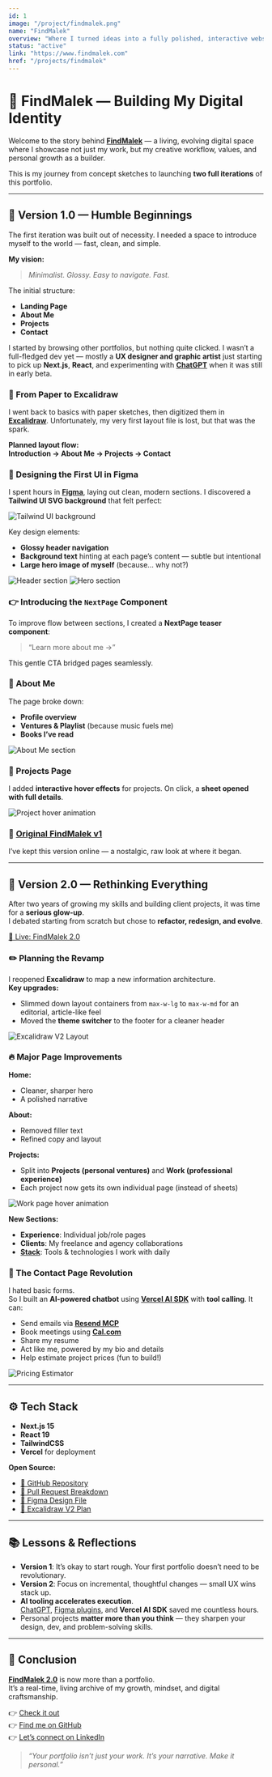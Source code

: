 ```yaml
---
id: 1
image: "/project/findmalek.png"
name: "FindMalek"
overview: "Where I turned ideas into a fully polished, interactive website that reflects my personality, experience, and creative workflow."
status: "active"
link: "https://www.findmalek.com"
href: "/projects/findmalek"
---
```


# 🎨 FindMalek — Building My Digital Identity

Welcome to the story behind **[FindMalek](https://www.findmalek.com)** — a living, evolving digital space where I showcase not just my work, but my creative workflow, values, and personal growth as a builder.

This is my journey from concept sketches to launching **two full iterations** of this portfolio.

---

## 🌱 Version 1.0 — Humble Beginnings

The first iteration was built out of necessity. I needed a space to introduce myself to the world — fast, clean, and simple.

**My vision:**

> _Minimalist. Glossy. Easy to navigate. Fast._

The initial structure:

- **Landing Page**
- **About Me**
- **Projects**
- **Contact**

I started by browsing other portfolios, but nothing quite clicked. I wasn’t a full-fledged dev yet — mostly a **UX designer and graphic artist** just starting to pick up **Next.js**, **React**, and experimenting with **[ChatGPT](https://chat.openai.com)** when it was still in early beta.

### 📖 From Paper to Excalidraw

I went back to basics with paper sketches, then digitized them in **[Excalidraw](https://excalidraw.com)**. Unfortunately, my very first layout file is lost, but that was the spark.

**Planned layout flow:**  
**Introduction → About Me → Projects → Contact**

### 🎨 Designing the First UI in Figma

I spent hours in **[Figma](https://www.figma.com/)**, laying out clean, modern sections. I discovered a **Tailwind UI SVG background** that felt perfect:

![Tailwind UI background](/project/findmalek-tailwind-ui-background.png)

Key design elements:

- **Glossy header navigation**
- **Background text** hinting at each page’s content — subtle but intentional
- **Large hero image of myself** (because… why not?)

![Header section](/project/findmalek-header.png)
![Hero section](/project/findmalek-hero-section.png)

### 👉 Introducing the `NextPage` Component

To improve flow between sections, I created a **NextPage teaser component**:

> “Learn more about me →”

This gentle CTA bridged pages seamlessly.

### 📖 About Me

The page broke down:

- **Profile overview**
- **Ventures & Playlist** (because music fuels me)
- **Books I’ve read**

![About Me section](/project/findmalek-about-me.png)

### 💼 Projects Page

I added **interactive hover effects** for projects. On click, a **sheet opened with full details**.

![Project hover animation](/project/findmalek-project-hover.gif)

### 🔗 [Original FindMalek v1](https://findmalek-v1.vercel.app)

I’ve kept this version online — a nostalgic, raw look at where it began.

---

## 🚀 Version 2.0 — Rethinking Everything

After two years of growing my skills and building client projects, it was time for a **serious glow-up**.  
I debated starting from scratch but chose to **refactor, redesign, and evolve**.

[🔗 Live: FindMalek 2.0](https://www.findmalek.com)

### ✏️ Planning the Revamp

I reopened **Excalidraw** to map a new information architecture.  
**Key upgrades:**

- Slimmed down layout containers from `max-w-lg` to `max-w-md` for an editorial, article-like feel
- Moved the **theme switcher** to the footer for a cleaner header

![Excalidraw V2 Layout](/project/findmalek-excalidraw-v2.png)

### 🔥 Major Page Improvements

**Home:**

- Cleaner, sharper hero
- A polished narrative

**About:**

- Removed filler text
- Refined copy and layout

**Projects:**

- Split into **Projects (personal ventures)** and **Work (professional experience)**
- Each project now gets its own individual page (instead of sheets)

![Work page hover animation](/project/findmalek-work-hover.gif)

**New Sections:**

- **Experience**: Individual job/role pages
- **Clients**: My freelance and agency collaborations
- **[Stack](https://www.findmalek.com/stack)**: Tools & technologies I work with daily

### 🧠 The Contact Page Revolution

I hated basic forms.  
So I built an **AI-powered chatbot** using **[Vercel AI SDK](https://vercel.com/blog/vercel-ai-sdk)** with **tool calling**. It can:

- Send emails via **[Resend MCP](https://resend.com)**
- Book meetings using **[Cal.com](https://cal.com)**
- Share my resume
- Act like me, powered by my bio and details
- Help estimate project prices (fun to build!)

![Pricing Estimator](/project/findmalek-pricing-estimator.gif)

---

## ⚙️ Tech Stack

- **Next.js 15**
- **React 19**
- **TailwindCSS**
- **Vercel** for deployment

**Open Source:**

- [🔗 GitHub Repository](https://github.com/FindMalek/FindMalek)
- [🔗 Pull Request Breakdown](https://github.com/FindMalek/FindMalek/pull/16)
- [🔗 Figma Design File](https://www.figma.com/design/3bowVHzPN7MWZYvqmaNlCh/FindMalek---Personal-Portfolio?node-id=302-4&p=f&t=ykkwbqp3uMHyYroh-0)
- [🔗 Excalidraw V2 Plan](https://excalidraw.com/#json=X4XHEVX32Gi_TsasX9L6b,PNCkLrUjraPiB95dWlfuMA)

---

## 📚 Lessons & Reflections

- **Version 1**: It’s okay to start rough. Your first portfolio doesn’t need to be revolutionary.
- **Version 2**: Focus on incremental, thoughtful changes — small UX wins stack up.
- **AI tooling accelerates execution**.  
  [ChatGPT](https://chat.openai.com), [Figma plugins](https://www.figma.com/community/plugins), and **Vercel AI SDK** saved me countless hours.
- Personal projects **matter more than you think** — they sharpen your design, dev, and problem-solving skills.

---

## 📌 Conclusion

**[FindMalek 2.0](https://www.findmalek.com)** is now more than a portfolio.  
It’s a real-time, living archive of my growth, mindset, and digital craftsmanship.

👉 [Check it out](https://www.findmalek.com)  
👉 [Find me on GitHub](https://go.findmalek.com/gh)  
👉 [Let’s connect on LinkedIn](https://go.findmalek.com/li)

> _“Your portfolio isn’t just your work. It’s your narrative. Make it personal.”_
